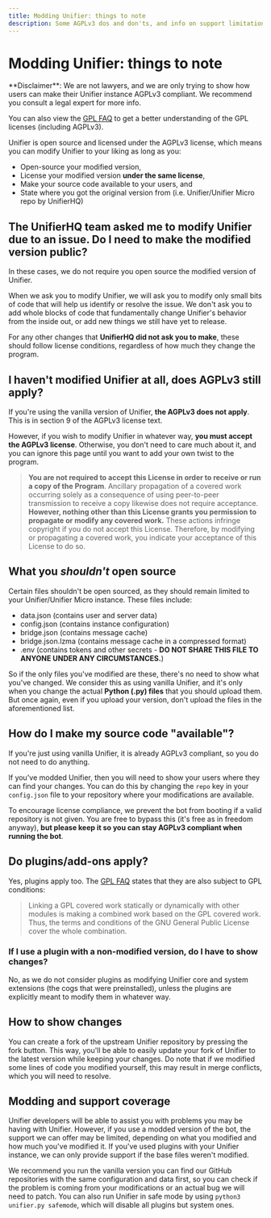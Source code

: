 ```yaml
---
title: Modding Unifier: things to note
description: Some AGPLv3 dos and don'ts, and info on support limitations
---
```


# Modding Unifier: things to note

<Warning>
**Disclaimer**: We are not lawyers, and we are only trying to show how users can make their Unifier instance AGPLv3 compliant. We recommend you consult a legal expert for more info.

You can also view the [GPL FAQ](https://www.gnu.org/licenses/gpl-faq.en.html) to get a better understanding of the GPL licenses (including AGPLv3).
</Warning>

Unifier is open source and licensed under the AGPLv3 license, which means you can modify Unifier to your liking as long as you:

* Open-source your modified version,
* License your modified version **under the same license**,
* Make your source code available to your users, and
* State where you got the original version from (i.e. Unifier/Unifier Micro repo by UnifierHQ)

## The UnifierHQ team asked me to modify Unifier due to an issue. Do I need to make the modified version public?

In these cases, we do not require you open source the modified version of Unifier.

When we ask you to modify Unifier, we will ask you to modify only small bits of code that will help us identify or resolve the issue. We don't ask you to add whole blocks of code that fundamentally change Unifier's behavior from the inside out, or add new things we still have yet to release.

For any other changes that **UnifierHQ did not ask you to make**, these should follow license conditions, regardless of how much they change the program.

## I haven't modified Unifier at all, does AGPLv3 still apply?

If you're using the vanilla version of Unifier, **the AGPLv3 does not apply**. This is in section 9 of the AGPLv3 license text.

However, if you wish to modify Unifier in whatever way, **you must accept the AGPLv3 license**. Otherwise, you don't need to care much about it, and you can ignore this page until you want to add your own twist to the program.

> **You are not required to accept this License in order to receive or run a copy of the Program**. Ancillary propagation of a covered work occurring solely as a consequence of using peer-to-peer transmission to receive a copy likewise does not require acceptance. **However, nothing other than this License grants you permission to propagate or modify any covered work.** These actions infringe copyright if you do not accept this License. Therefore, by modifying or propagating a covered work, you indicate your acceptance of this License to do so.

## What you _shouldn't_ open source

Certain files shouldn't be open sourced, as they should remain limited to your Unifier/Unifier Micro instance. These files include:

* data.json (contains user and server data)
* config.json (contains instance configuration)
* bridge.json (contains message cache)
* bridge.json.lzma (contains message cache in a compressed format)
* .env (contains tokens and other secrets - **DO NOT SHARE THIS FILE TO ANYONE UNDER ANY CIRCUMSTANCES.**)

So if the only files you've modified are these, there's no need to show what you've changed. We consider this as using vanilla Unifier, and it's only when you change the actual **Python (.py) files** that you should upload them. But once again, even if you upload your version, don't upload the files in the aforementioned list.

## How do I make my source code "available"?

If you're just using vanilla Unifier, it is already AGPLv3 compliant, so you do not need to do anything.

If you've modded Unifier, then you will need to show your users where they can find your changes. You can do this by changing the `repo` key in your `config.json` file to your repository where your modifications are available.

To encourage license compliance, we prevent the bot from booting if a valid repository is not given. You are free to bypass this (it's free as in freedom anyway), **but please keep it so you can stay AGPLv3 compliant when running the bot**.

## Do plugins/add-ons apply?

Yes, plugins apply too. The [GPL FAQ](https://www.gnu.org/licenses/gpl-faq.en.html#GPLStaticVsDynamic) states that they are also subject to GPL conditions:

> Linking a GPL covered work statically or dynamically with other modules is making a combined work based on the GPL covered work. Thus, the terms and conditions of the GNU General Public License cover the whole combination.

### If I use a plugin with a non-modified version, do I have to show changes?

No, as we do not consider plugins as modifying Unifier core and system extensions (the cogs that were preinstalled), unless the plugins are explicitly meant to modify them in whatever way.

## How to show changes

You can create a fork of the upstream Unifier repository by pressing the fork button. This way, you'll be able to easily update your fork of Unifier to the latest version while keeping your changes. Do note that if we modified some lines of code you modified yourself, this may result in merge conflicts, which you will need to resolve.

## Modding and support coverage

Unifier developers will be able to assist you with problems you may be having with Unifier. However, if you use a modded version of the bot, the support we can offer may be limited, depending on what you modified and how much you've modified it. If you've used plugins with your Unifier instance, we can only provide support if the base files weren't modified.

We recommend you run the vanilla version you can find our GitHub repositories with the same configuration and data first, so you can check if the problem is coming from your modifications or an actual bug we will need to patch. You can also run Unifier in safe mode by using `python3 unifier.py safemode`, which will disable all plugins but system ones.
